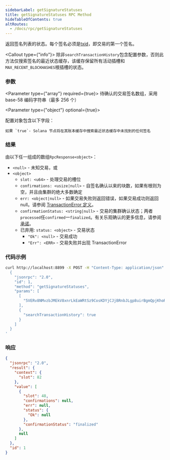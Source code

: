 ```yaml
---
sidebarLabel: getSignatureStatuses
title: getSignatureStatuses RPC Method
hideTableOfContents: true
altRoutes:
  - /docs/rpc/getSignatureStatuses
---
```


返回签名列表的状态。每个签名必须是[txid](/docs/terminology.md#transaction-id)，即交易的第一个签名。

<Callout type={"info"}>
  除非`searchTransactionHistory`包含配置参数，否则此方法仅搜索签名的最近状态缓存，该缓存保留所有活动插槽和`MAX_RECENT_BLOCKHASHES`根插槽的状态。
</Callout>

<DocSideBySide>

<DocLeftSide>

### 参数

<Parameter type={"array"} required={true}>
  待确认的交易签名数组，采用 base-58 编码字符串（最多 256 个）
</Parameter>

<Parameter type={"object"} optional={true}>

  配置对象包含以下字段：

  <Field name="搜索交易历史" type="bool" optional={true}>

    如果 `true`- Solana 节点将在其账本缓存中搜索最近状态缓存中未找到的任何签名

</Field>

</Parameter>

### 结果

  由以下任一组成的数组`RpcResponse<object>`：

- `<null>` - 未知交易，或
- `<object>`
  - `slot: <u64>` - 处理交易的槽位
  - `confirmations: <usize|null>` - 自签名确认以来的块数，如果有根则为空，并且由集群的绝大多数确定
  - `err: <object|null>` - 如果交易失败则返回错误，如果交易成功则返回 null。请参阅 [TransactionError 定义](https://github.com/solana-labs/solana/blob/c0c60386544ec9a9ec7119229f37386d9f070523/sdk/src/transaction/error.rs#L13)。
  - `confirmationStatus: <string|null>` -  交易的集群确认状态；两者`processed`任`confirmed`一`finalized`。有关乐观确认的更多信息，请参阅 [承诺](/docs/rpc/index.zh.mdx#配置状态承诺)。
  - 已弃用: `status: <object>` - 交易状态
    - `"Ok": <null>` - 交易成功
    - `"Err": <ERR>` - 交易失败并出现 TransactionError

</DocLeftSide>

<DocRightSide>

### 代码示例

```bash
curl http://localhost:8899 -X POST -H "Content-Type: application/json" -d '
  {
    "jsonrpc": "2.0",
    "id": 1,
    "method": "getSignatureStatuses",
    "params": [
      [
        "5VERv8NMvzbJMEkV8xnrLkEaWRtSz9CosKDYjCJjBRnbJLgp8uirBgmQpjKhoR4tjF3ZpRzrFmBV6UjKdiSZkQUW"
      ],
      {
        "searchTransactionHistory": true
      }
    ]
  }
'
```

### 响应

```json
{
  "jsonrpc": "2.0",
  "result": {
    "context": {
      "slot": 82
    },
    "value": [
      {
        "slot": 48,
        "confirmations": null,
        "err": null,
        "status": {
          "Ok": null
        },
        "confirmationStatus": "finalized"
      },
      null
    ]
  },
  "id": 1
}
```

</DocRightSide>
</DocSideBySide>
